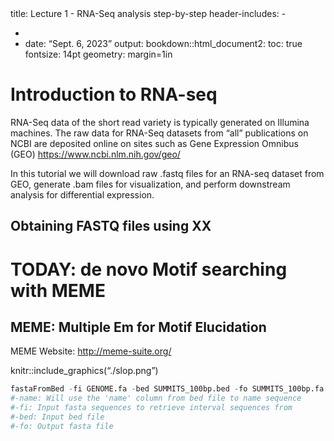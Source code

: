 title: \sf Lecture 1 - RNA-Seq analysis step-by-step
header-includes:
- \usepackage{color}
- \usepackage{float}
- \DeclareUnicodeCharacter{2212}{-}
date: "Sept. 6, 2023"
output:
  bookdown::html_document2:
    toc: true
fontsize: 14pt
geometry: margin=1in

# Introduction to RNA-seq
RNA-Seq data of the short read variety is typically generated on Illumina machines. The raw data for RNA-Seq datasets from "all" publications on NCBI are deposited online on sites such as Gene Expression Omnibus (GEO) [https://www.ncbi.nlm.nih.gov/geo/](https://www.ncbi.nlm.nih.gov/geo/) 

In this tutorial we will download raw .fastq files for an RNA-seq dataset from GEO, generate .bam files for visualization, and perform downstream analysis for differential expression.

## Obtaining FASTQ files using XX

# TODAY: de novo Motif searching with MEME

## MEME: Multiple Em for Motif Elucidation


MEME Website: [http://meme-suite.org/](http://meme-suite.org/)

knitr::include_graphics("./slop.png") 

```r
fastaFromBed -fi GENOME.fa -bed SUMMITS_100bp.bed -fo SUMMITS_100bp.fa
#-name: Will use the 'name' column from bed file to name sequence
#-fi: Input fasta sequences to retrieve interval sequences from
#-bed: Input bed file
#-fo: Output fasta file
```

